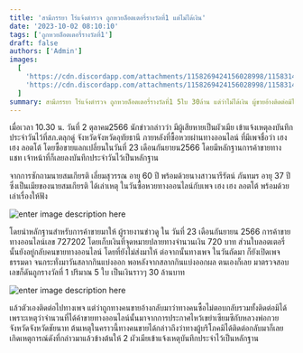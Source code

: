 ```yaml
---
title: 'สามีภรรยา โร่แจ้งตำรวจ ถูกหวยล็อตเตอรี่รางวัลที่1 แต่ไม่ได้เงิน'
date: '2023-10-02 08:10:10'
tags: ['ถูกหวยล็อตเตอรี่รางวัลที่1']
draft: false
authors: ['Admin']
images:
  [
    'https://cdn.discordapp.com/attachments/1158269424156028998/1158314864549302362/30.jpg?ex=65362a48&is=6523b548&hm=959d0b6628b80f2f4f8ed3d847a4ce18ebcf8bb7d4f071f40a724d2799dc6383&',
    'https://cdn.discordapp.com/attachments/1158269424156028998/1158314864817745990/3db3cfc74dc68bbc.jpg?ex=65362a48&is=6523b548&hm=7549813af1d8b96c2d4157749a8dc4616f03587e32a8d56ccd88c12ecdf08da8&',
  ]
summary: สามีภรรยา โร่แจ้งตำรวจ ถูกหวยล็อตเตอรี่รางวัลที่1 5ใบ 30ล้าน แต่ว่าไม่ได้เงิน ผู้ขายอ้างติดต่อมิได้ หลังซื้อขายแลกเปลี่ยนทางออนไลน์เก็บเงินที่ปลายทาง
---
```


เมื่อเวลา 10.30 น. วันที่ 2 ตุลาคม2566 นักข่าวกล่าวว่า มีผู้เสียหายเป็นผัวเมีย เข้าแจ้งเหตุลงบันทึกประจำวันไว้ที่สภ.ตลุกดู่ จังหวัดจังหวัดอุทัยธานี ภายหลังที่ซื้อหวยผ่านทางออนไลน์ ที่มีเพจชื่อว่า เฮง เฮง ลอตโต้ โดยซื้อขายแลกเปลี่ยนในวันที่ 23 เดือนกันยายน2566 โดยมีหลักฐานการค้าขายทางแชท เจ้าหน้าที่ก็เลยลงบันทึกประจำวันไว้เป็นหลักฐาน

จากการซักถามนายสมเกียรติ เลี่ยมสุวรรณ อายุ 60 ปี พร้อมด้วยนางสาวนารีรัตน์ ภันทมร อายุ 37 ปี ซึ่งเป็นเมียของนายสมเกียรติ ได้เล่าเหตุ ในวันซื้อหวยทางออนไลน์กับเพจ เฮง เฮง ลอตโต้ พร้อมด้วยเล่าเรื่องให้ฟัง

![enter image description here](https://cdn.discordapp.com/attachments/1158269424156028998/1158314864549302362/30.jpg?ex=65362a48&is=6523b548&hm=959d0b6628b80f2f4f8ed3d847a4ce18ebcf8bb7d4f071f40a724d2799dc6383&)

โดยนำหลักฐานสำหรับการค้าขายมาให้ ผู้รายงานข่าวดู ใน วันที่ 23 เดือนกันยายน 2566 การค้าขายทางออนไลน์เลข 727202 โดยเก็บเงินที่จุดหมายปลายทางจำนวนเงิน 720 บาท ส่วนใบลอตเตอรี่นั้นยังอยู่กลับคนขายทางออนไลน์ โดยที่ยังไม่ส่งมาให้ ต่อจากนั้นทางเพจ ในวันถัดมา ก็ยังเปิดเพจธรรมดา จนกระทั่งมาวันสลากกินแบ่งออก พอหลังจากสลากกินแบ่งออกผล ตนเองก็เลย มาตรวจสอบเลขก็ดันถูกรางวัลที่ 1 ปริมาณ 5 ใบ เป็นเงินราวๆ 30 ล้านบาท

![enter image description here](https://cdn.discordapp.com/attachments/1158269424156028998/1158314864817745990/3db3cfc74dc68bbc.jpg?ex=65362a48&is=6523b548&hm=7549813af1d8b96c2d4157749a8dc4616f03587e32a8d56ccd88c12ecdf08da8&)

แล้วตัวเองติดต่อไปทางเพจ แต่ว่าถูกทางคนขายอ้างกลับมาว่าทางคนซื้อไม่ตอบกลับรวมทั้งติดต่อมิได้เพราะเหตุว่าจำนวนที่ได้ค้าขายทางออนไลน์นั้นมาจากการประกาศไหว้เขย่าเซียมซีกับหลวงพ่อกวย จังหวัดจังหวัดชัยนาท ต้นเหตุในคราวนี้ทางคนขายได้กล่าวถึงว่าทางผู้บริโภคมิได้ติดต่อกลับมาก็เลยเกิดเหตุการณ์ดังที่กล่าวมาแล้วข้างต้นให้ 2 ผัวเมียเข้าแจ้งเหตุบันทึกประจำไว้เป็นหลักฐาน
